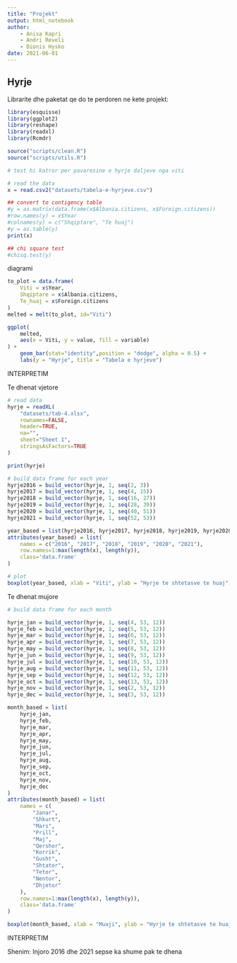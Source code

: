 ```yaml
---
title: "Projekt"
output: html_notebook
author:
    - Anisa Kapri
    - Andri Reveli
    - Dionis Hysko
date: 2021-06-01
---
```



## Hyrje

Librarite dhe paketat qe do te perdoren ne kete projekt:

```r
library(esquisse)
library(ggplot2)
library(reshape)
library(readxl)
library(Rcmdr)

source("scripts/clean.R")
source("scripts/utils.R")
```




```r
# test hi katror per pavaresine e hyrje daljeve nga viti

# read the data
x = read.csv2("datasets/tabela-e-hyrjeve.csv")

## convert to contigency table
#y = as.matrix(data.frame(x$Albania.citizens, x$Foreign.citizens))
#row.names(y) = x$Year
#colnames(y) = c("Shqiptare", "Te huaj")
#y = as.table(y)
print(x)

## chi square test
#chisq.test(y)
```


diagrami

```r
to_plot = data.frame(
    Viti = x$Year,
    Shqiptare = x$Albania.citizens,
    Te_huaj = x$Foreign.citizens
)
melted = melt(to_plot, id="Viti")

ggplot(
    melted, 
    aes(x = Viti, y = value, fill = variable)
) + 
    geom_bar(stat="identity",position = "dodge", alpha = 0.5) + 
    labs(y = "Hyrje", title = "Tabela e hyrjeve")
```

INTERPRETIM



Te dhenat vjetore

```r
# read data
hyrje = readXL(
    "datasets/tab-4.xlsx", 
    rownames=FALSE, 
    header=TRUE, 
    na="", 
    sheet="Sheet 1", 
    stringsAsFactors=TRUE
)

print(hyrje)

# build data frame for each year
hyrje2016 = build_vector(hyrje, 1, seq(2, 3))
hyrje2017 = build_vector(hyrje, 1, seq(4, 15))
hyrje2018 = build_vector(hyrje, 1, seq(16, 27))
hyrje2019 = build_vector(hyrje, 1, seq(28, 39))
hyrje2020 = build_vector(hyrje, 1, seq(40, 51))
hyrje2021 = build_vector(hyrje, 1, seq(52, 53))

year_based = list(hyrje2016, hyrje2017, hyrje2018, hyrje2019, hyrje2020, hyrje2021)
attributes(year_based) = list(
    names = c("2016", "2017", "2018", "2019", "2020", "2021"),
    row.names=1:max(length(x), length(y)), 
    class='data.frame'
)

# plot
boxplot(year_based, xlab = "Viti", ylab = "Hyrje te shtetasve te huaj")
```


Te dhenat mujore

```r
# build data frame for each month

hyrje_jan = build_vector(hyrje, 1, seq(4, 53, 12))
hyrje_feb = build_vector(hyrje, 1, seq(5, 53, 12))
hyrje_mar = build_vector(hyrje, 1, seq(6, 53, 12))
hyrje_apr = build_vector(hyrje, 1, seq(7, 53, 12))
hyrje_may = build_vector(hyrje, 1, seq(8, 53, 12))
hyrje_jun = build_vector(hyrje, 1, seq(9, 53, 12))
hyrje_jul = build_vector(hyrje, 1, seq(10, 53, 12))
hyrje_aug = build_vector(hyrje, 1, seq(11, 53, 12))
hyrje_sep = build_vector(hyrje, 1, seq(12, 53, 12))
hyrje_oct = build_vector(hyrje, 1, seq(13, 53, 12))
hyrje_nov = build_vector(hyrje, 1, seq(2, 53, 12))
hyrje_dec = build_vector(hyrje, 1, seq(3, 53, 12))

month_based = list(
    hyrje_jan,
    hyrje_feb,
    hyrje_mar,
    hyrje_apr,
    hyrje_may,
    hyrje_jun,
    hyrje_jul,
    hyrje_aug,
    hyrje_sep,
    hyrje_oct,
    hyrje_nov,
    hyrje_dec
)
attributes(month_based) = list(
    names = c(
        "Janar",
        "Shkurt",
        "Mars",
        "Prill",
        "Maj",
        "Qershor",
        "Korrik",
        "Gusht",
        "Shtator",
        "Tetor",
        "Nentor",
        "Dhjetor"
    ),
    row.names=1:max(length(x), length(y)), 
    class='data.frame'
)

boxplot(month_based, xlab = "Muaji", ylab = "Hyrje te shtetasve te huaj")
```


INTERPRETIM

Shenim: Injoro 2016 dhe 2021 sepse ka shume pak te dhena
